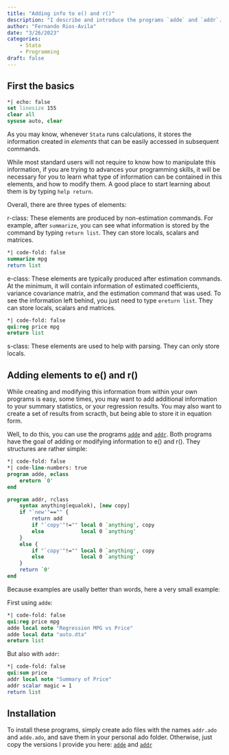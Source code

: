```yaml
---
title: "Adding info to e() and r()"
description: "I describe and introduce the programs `adde` and `addr`. They allow you to add and modify information to some Stata Objects"
author: "Fernando Rios-Avila"
date: "3/26/2023"
categories: 
    - Stata
    - Programming
draft: false
---
```


## First the basics

```stata
*| echo: false
set linesize 155
clear all
sysuse auto, clear
```

As you may know, whenever `Stata` runs calculations, it stores the information created in *elements* that can be easily accessed in subsequent commands. 

While most standard users will not require to know how to manipulate this information, if you are trying to advances your programming skills, it will be necessary for you to learn what type of information can be contained in this elements, and how to modify them. A good place to start learning about them is by typing `help return`.

Overall, there are three types of elements:

r-class: These elements are produced by non-estimation commands. For example, after `summarize`, you can see what information is stored by the command by typing `return list`. They can store locals, scalars and matrices.

```stata
*| code-fold: false 
summarize mpg
return list
```

e-class: These elements are typically produced after estimation commands. At the minimum, it will contain information of estimated coefficients, variance covariance matrix, and the estimation command that was used. To see the information left behind, you just need to type `ereturn list`. They can store locals, scalars and matrices.

```stata
*| code-fold: false 
qui:reg price mpg
ereturn list
```

s-class: These elements are used to help with parsing. They can only store locals.

## Adding elements to e() and r()

While creating and modifying this information from within your own programs is easy, some times, you may want to add additional information to your summary statistics, or your regression results. You may also want to create a set of results from scracth, but being able to store it in equation form.

Well, to do this, you can use the programs [`adde`](adde.ado) and [`addr`](addr.ado). Both programs have the goal of adding or modifying information to e() and r(). They structures are rather simple:

```stata
*| code-fold: false 
*| code-line-numbers: true
program adde, eclass
    ereturn `0'
end

program addr, rclass
	syntax anything(equalok), [new copy]
	if "`new'"=="" {
		return add
		if "`copy'"!=""	local 0 `anything', copy
		else 			local 0 `anything'
	}
	else {
	    if "`copy'"!=""	local 0 `anything', copy
		else 			local 0 `anything'
	}
	return `0'
end
```
Because examples are usally better than words, here a very small example:

First using `adde`:
```stata
*| code-fold: false 
qui:reg price mpg
adde local note "Regression MPG vs Price"
adde local data "auto.dta"
ereturn list
```
But also with `addr`:
```stata
*| code-fold: false 
qui:sum price 
addr local note "Summary of Price"
addr scalar magic = 1
return list
```

## Installation

To install these programs, simply create ado files with the names `addr.ado` and `adde.ado`, and save them in your personal ado folder. Otherwise, just copy the versions I provide you here: [`adde`](adde.ado) and [`addr`](addr.ado)







